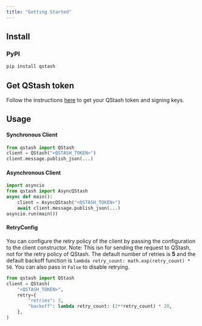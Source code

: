 ```yaml
---
title: "Getting Started"
---
```

## Install
### PyPI
```bash
pip install qstash
```
## Get QStash token
Follow the instructions [here](/qstash/overall/getstarted) to get your QStash token and signing keys.
## Usage
#### Synchronous Client
```python
from qstash import QStash
client = QStash("<QSTASH_TOKEN>")
client.message.publish_json(...)
```
#### Asynchronous Client
```python
import asyncio
from qstash import AsyncQStash
async def main():
    client = AsyncQStash("<QSTASH_TOKEN>")
    await client.message.publish_json(...)
asyncio.run(main())
```
#### RetryConfig
You can configure the retry policy of the client by passing the configuration to the client constructor.
Note: This isn for sending the request to QStash, not for the retry policy of QStash.
The default number of retries is **5** and the default backoff function is `lambda retry_count: math.exp(retry_count) * 50`.
You can also pass in `False` to disable retrying.
```python
from qstash import QStash
client = QStash(
    "<QSTASH_TOKEN>",
    retry={
        "retries": 3,
        "backoff": lambda retry_count: (2**retry_count) * 20,
    },
)
```